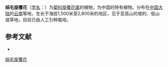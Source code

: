 {{Speciesbox
| name = 绢毛旋覆花
| status = 
| status_system = 
| image =
| genus = Inula
| species = sericophylla
| authority = Franch.
}}

'''绢毛旋覆花'''（[[学名|学名]]：{{lang|la|''Inula sericophylla''}}）为[[菊科|菊科]][[旋覆花属|旋覆花属]]的植物，为中国的特有植物。分布在[[中国大陆|中国大陆]]的[[云南|云南]]等地，生长于海拔1,500米至2,800米的地区，见于亚高山的坡的、低山或草地，目前已由人工引种栽培。

== 参考文献 ==
<div class="references-small">
* {{cite web| url =http://www.bioinfo.cn/db05/KmzwSpecies.php?action=view&id=4919| title =绢毛旋覆花| work =《中国高等植物数据库全库》| publisher =中国科学院微生物研究所| author =昆明植物研究所| accessdate =2009-02-25| deadurl =yes| archiveurl =https://web.archive.org/web/20160305070725/http://www.bioinfo.cn/db05/KmzwSpecies.php?action=view&id=4919| archivedate =2016-03-05}}
</div>
{{Taxonbar|from=Q12222013}}

[[Category:旋覆花属|绢毛旋覆花]]


{{植物小作品}}